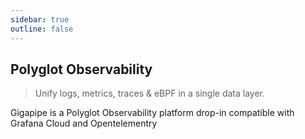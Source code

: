 ```yaml
---
sidebar: true
outline: false
---
```


## Polyglot Observability

> Unify logs, metrics, traces & eBPF in a single data layer.

Gigapipe is a Polyglot Observability platform drop-in compatible with Grafana Cloud and Opentelementry
